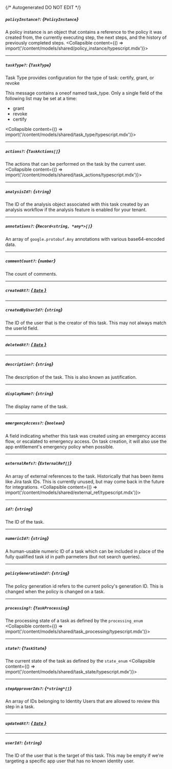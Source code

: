 {/* Autogenerated DO NOT EDIT  */}

##### `policyInstance?`: *{`PolicyInstance`}*
A policy instance is an object that contains a reference to the policy it was created from, the currently executing step, the next steps, and the history of previously completed steps.
<Collapsible content={() => import('/content/models/shared/policy_instance/typescript.mdx')}>
</Collapsible>

---
##### `taskType?`: *{`TaskType`}*
Task Type provides configuration for the type of task: certify, grant, or revoke

This message contains a oneof named task_type. Only a single field of the following list may be set at a time:
  - grant
  - revoke
  - certify

<Collapsible content={() => import('/content/models/shared/task_type/typescript.mdx')}>
</Collapsible>

---
##### `actions?`: *{`TaskActions[]`}*
The actions that can be performed on the task by the current user.
<Collapsible content={() => import('/content/models/shared/task_actions/typescript.mdx')}>
</Collapsible>

---
##### `analysisId?`: *{`string`}*
The ID of the analysis object associated with this task created by an analysis workflow if the analysis feature is enabled for your tenant.

---
##### `annotations?`: *{`Record<string, *any*>[]`}*
An array of `google.protobuf.Any` annotations with various base64-encoded data.

---
##### `commentCount?`: *{`number`}*
The count of comments.

---
##### `createdAt?`: [*{ `Date` }*](https://developer.mozilla.org/en-US/docs/Web/JavaScript/Reference/Global_Objects/Date)

---
##### `createdByUserId?`: *{`string`}*
The ID of the user that is the creator of this task. This may not always match the userId field.

---
##### `deletedAt?`: [*{ `Date` }*](https://developer.mozilla.org/en-US/docs/Web/JavaScript/Reference/Global_Objects/Date)

---
##### `description?`: *{`string`}*
The description of the task. This is also known as justification.

---
##### `displayName?`: *{`string`}*
The display name of the task.

---
##### `emergencyAccess?`: *{`boolean`}*
A field indicating whether this task was created using an emergency access flow, or escalated to emergency access. On task creation, it will also use the app entitlement's emergency policy when possible.

---
##### `externalRefs?`: *{`ExternalRef[]`}*
An array of external references to the task. Historically that has been items like Jira task IDs. This is currently unused, but may come back in the future for integrations.
<Collapsible content={() => import('/content/models/shared/external_ref/typescript.mdx')}>
</Collapsible>

---
##### `id?`: *{`string`}*
The ID of the task.

---
##### `numericId?`: *{`string`}*
A human-usable numeric ID of a task which can be included in place of the fully qualified task id in path parmeters (but not search queries).

---
##### `policyGenerationId?`: *{`string`}*
The policy generation id refers to the current policy's generation ID. This is changed when the policy is changed on a task.

---
##### `processing?`: *{`TaskProcessing`}*
The processing state of a task as defined by the `processing_enum`
<Collapsible content={() => import('/content/models/shared/task_processing/typescript.mdx')}>
</Collapsible>

---
##### `state?`: *{`TaskState`}*
The current state of the task as defined by the `state_enum`
<Collapsible content={() => import('/content/models/shared/task_state/typescript.mdx')}>
</Collapsible>

---
##### `stepApproverIds?`: *{`*string*[]`}*
An array of IDs belonging to Identity Users that are allowed to review this step in a task.

---
##### `updatedAt?`: [*{ `Date` }*](https://developer.mozilla.org/en-US/docs/Web/JavaScript/Reference/Global_Objects/Date)

---
##### `userId?`: *{`string`}*
The ID of the user that is the target of this task. This may be empty if we're targeting a specific app user that has no known identity user.

